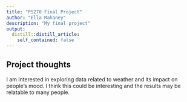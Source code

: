 ```yaml
---
title: "PS270 Final Project"
author: "Ella Mahaney"
description: "My final project"
output:
  distill::distill_article:
    self_contained: false
---
```




## Project thoughts

I am interested in exploring data related to weather and its impact on people's mood. I think this could be interesting and the results may be relatable to many people.
